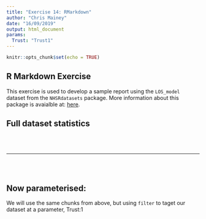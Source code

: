 ```yaml
---
title: "Exercise 14: RMarkdown"
author: "Chris Mainey"
date: "16/09/2019"
output: html_document
params:
  Trust: "Trust1"
---
```


```r
knitr::opts_chunk$set(echo = TRUE)
```

## R Markdown Exercise

This exercise is used to develop a sample report using the `LOS_model` dataset from the `NHSRdatasets` package.
More information about this package is avaialble at:  [here](https://cran.r-project.org/web/packages/NHSRdatasets/index.html).



## Full dataset statistics



<br><br>

***

<br><br>

## Now parameterised:

We will use the same chunks from above, but using `filter` to taget our dataset at a parameter, Trust:1


